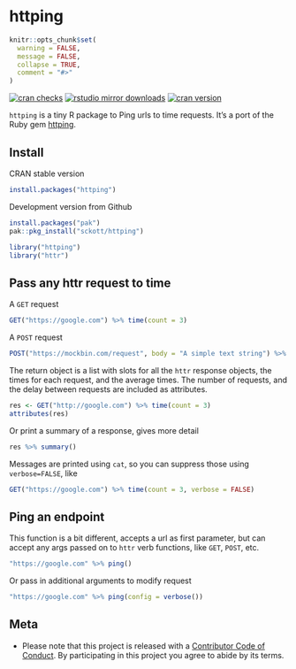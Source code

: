 httping
=======

```r
knitr::opts_chunk$set(
  warning = FALSE,
  message = FALSE,
  collapse = TRUE,
  comment = "#>"
)
```

[![cran checks](https://badges.cranchecks.info/worst/httping.svg)](https://cloud.r-project.org/web/checks/check_results_httping.html)
[![rstudio mirror downloads](http://cranlogs.r-pkg.org/badges/httping?color=C9A115)](https://github.com/metacran/cranlogs.app)
[![cran version](https://www.r-pkg.org/badges/version/httping)](https://cran.r-project.org/package=httping)

`httping` is a tiny R package to Ping urls to time requests. It's a port of the Ruby gem [httping](https://github.com/jpignata/httping).

## Install

CRAN stable version

```r
install.packages("httping")
```

Development version from Github

```r
install.packages("pak")
pak::pkg_install("sckott/httping")
```

```r
library("httping")
library("httr")
```

## Pass any httr request to time

A `GET` request

```r
GET("https://google.com") %>% time(count = 3)
```

A `POST` request

```r
POST("https://mockbin.com/request", body = "A simple text string") %>% time(count = 3)
```

The return object is a list with slots for all the `httr` response objects, the times for each request, and the average times. The number of requests, and
the delay between requests are included as attributes.

```r
res <- GET("http://google.com") %>% time(count = 3)
attributes(res)
```

Or print a summary of a response, gives more detail

```r
res %>% summary()
```

Messages are printed using `cat`, so you can suppress those using `verbose=FALSE`, like

```r
GET("https://google.com") %>% time(count = 3, verbose = FALSE)
```


## Ping an endpoint

This function is a bit different, accepts a url as first parameter, but can accept any args passed on to `httr` verb functions, like `GET`, `POST`,  etc.

```r
"https://google.com" %>% ping()
```

Or pass in additional arguments to modify request

```r
"https://google.com" %>% ping(config = verbose())
```

## Meta

* Please note that this project is released with a [Contributor Code of Conduct](CODE_OF_CONDUCT.md). By participating in this project you agree to abide by its terms.
